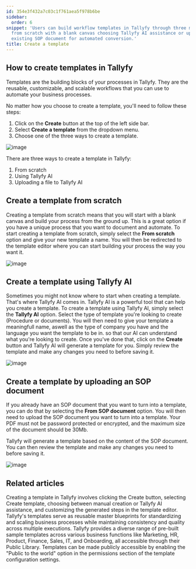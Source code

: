 ```yaml
---
id: 354e3f432a7c03c1f761aea5f978b6be
sidebar:
  order: 6
snippet: 'Users can build workflow templates in Tallyfy through three methods: starting
  from scratch with a blank canvas choosing Tallyfy AI assistance or uploading an
  existing SOP document for automated conversion.'
title: Create a template
---
```


## How to create templates in Tallyfy

Templates are the building blocks of your processes in Tallyfy. They are the reusable, customizable, and scalable workflows that you can use to automate your business processes.

No matter how you choose to create a template, you'll need to follow these steps:

1. Click on the **Create** button at the top of the left side bar.
2. Select **Create a template** from the dropdown menu.
3. Choose one of the three ways to create a template.

![image](https://screenshots.tallyfy.com/tallyfy%2Fpro%2Fdesktop-light-click-create-fullscreen.png)

There are three ways to create a template in Tallyfy:

1. From scratch
2. Using Tallyfy AI
3. Uploading a file to Tallyfy AI

## Create a template from scratch

Creating a template from scratch means that you will start with a blank canvas and build your process from the ground up. This is a great option if you have a unique process that you want to document and automate. To start creating a template from scratch, simply select the **From scratch** option and give your new template a name. You will then be redirected to the template editor where you can start building your process the way you want it.

![image](https://screenshots.tallyfy.com/tallyfy%2Fpro%2Fdesktop-light-create-template-scratch.png)

## Create a template using Tallyfy AI

Sometimes you might not know where to start when creating a template. That's where Tallyfy AI comes in. Tallyfy AI is a powerful tool that can help you create a template. To create a template using Tallyfy AI, simply select the **Tallyfy AI** option. Select the type of template you're looking to create (Procedure or documents). You will then need to give your template a meaningfull name, aswell as the type of company you have and the language you want the template to be in. so that our AI can understand what you're looking to create. Once you've done that, click on the **Create** button and Tallyfy AI will generate a template for you. Simply review the template and make any changes you need to before saving it.

![image](https://screenshot.launchbrightly.com/tallyfy/pro/desktop-light-create-client-onboarding-template-from-tallyfyAI.png)

## Create a template by uploading an SOP document

If you already have an SOP document that you want to turn into a template, you can do that by selecting the **From SOP document** option. You will then need to upload the SOP document you want to turn into a template. Your PDF must not be password protected or encrypted, and the maximum size of the document should be 30Mb.

Tallyfy will generate a template based on the content of the SOP document. You can then review the template and make any changes you need to before saving it.

![image](https://screenshots.tallyfy.com/tallyfy%2Fpro%2Fdesktop-light-create-from-sop.png)


## Related articles
<CardGrid>
<LinkTitleCard header="<b>Tutorials > Create your first template</b>" href="/products/pro/tutorials/your-first-template/" > Creating a template in Tallyfy involves clicking the Create button, selecting Create template, choosing between manual creation or Tallyfy AI assistance, and customizing the generated steps in the template editor. </LinkTitleCard>
<LinkTitleCard header="<b>Documenting > Templates</b>" href="/products/pro/documenting/templates/" > Tallyfy's templates serve as reusable master blueprints for standardizing and scaling business processes while maintaining consistency and quality across multiple executions. </LinkTitleCard>
<LinkTitleCard header="<b>Templates > Sample Templates</b>" href="/products/pro/documenting/templates/how-can-i-access-tallyfys-sample-templates/" > Tallyfy provides a diverse range of pre-built sample templates across various business functions like Marketing, HR, Product, Finance, Sales, IT, and Onboarding, all accessible through their Public Library. </LinkTitleCard>
<LinkTitleCard header="<b>Templates > Publish a template</b>" href="/products/pro/documenting/templates/how-to-make-my-tallyfy-template-public/" > Templates can be made publicly accessible by enabling the "Public to the world" option in the permissions section of the template configuration settings. </LinkTitleCard>
</CardGrid>